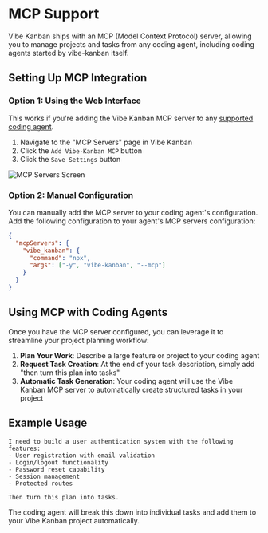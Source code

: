 # MCP Support

Vibe Kanban ships with an MCP (Model Context Protocol) server, allowing you to manage projects and tasks from any coding agent, including coding agents started by vibe-kanban itself.

## Setting Up MCP Integration

### Option 1: Using the Web Interface

This works if you're adding the Vibe Kanban MCP server to any [supported coding agent](/supported-coding-agents).

1. Navigate to the "MCP Servers" page in Vibe Kanban
2. Click the `Add Vibe-Kanban MCP` button
3. Click the `Save Settings` button

![MCP Servers Screen](/images/screenshot-mcp-servers.png)

### Option 2: Manual Configuration

You can manually add the MCP server to your coding agent's configuration. Add the following configuration to your agent's MCP servers configuration:

```json
{
  "mcpServers": {
    "vibe_kanban": {
      "command": "npx",
      "args": ["-y", "vibe-kanban", "--mcp"]
    }
  }
}
```

## Using MCP with Coding Agents

Once you have the MCP server configured, you can leverage it to streamline your project planning workflow:

1. **Plan Your Work**: Describe a large feature or project to your coding agent
2. **Request Task Creation**: At the end of your task description, simply add "then turn this plan into tasks"
3. **Automatic Task Generation**: Your coding agent will use the Vibe Kanban MCP server to automatically create structured tasks in your project

## Example Usage

```
I need to build a user authentication system with the following features:
- User registration with email validation
- Login/logout functionality
- Password reset capability
- Session management
- Protected routes

Then turn this plan into tasks.
```

The coding agent will break this down into individual tasks and add them to your Vibe Kanban project automatically.
